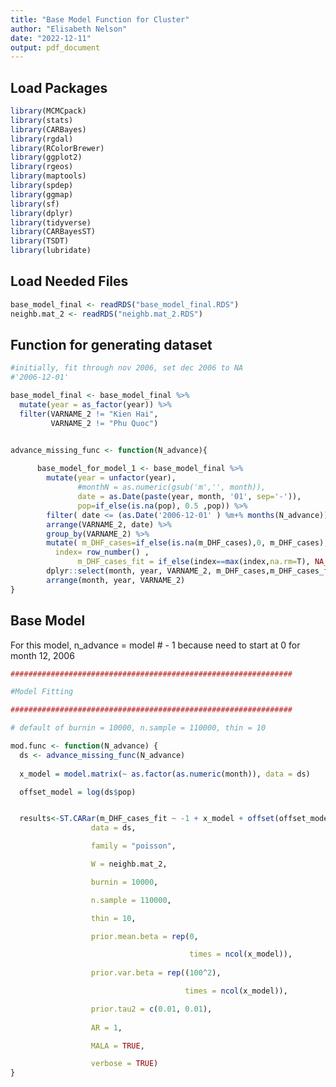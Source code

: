 ```yaml
---
title: "Base Model Function for Cluster"
author: "Elisabeth Nelson"
date: "2022-12-11"
output: pdf_document
---
```

## Load Packages
```r

library(MCMCpack)
library(stats)
library(CARBayes) 
library(rgdal) 
library(RColorBrewer) 
library(ggplot2)
library(rgeos) 
library(maptools) 
library(spdep)  
library(ggmap)  
library(sf)
library(dplyr)
library(tidyverse)
library(CARBayesST)
library(TSDT)
library(lubridate)

```

## Load Needed Files
```r
base_model_final <- readRDS("base_model_final.RDS")
neighb.mat_2 <- readRDS("neighb.mat_2.RDS")

```

## Function for generating dataset
```r

#initially, fit through nov 2006, set dec 2006 to NA
#'2006-12-01'

base_model_final <- base_model_final %>%
  mutate(year = as_factor(year)) %>%
  filter(VARNAME_2 != "Kien Hai", 
         VARNAME_2 != "Phu Quoc") 


advance_missing_func <- function(N_advance){
      
      base_model_for_model_1 <- base_model_final %>% 
        mutate(year = unfactor(year),
               #monthN = as.numeric(gsub('m','', month)),
               date = as.Date(paste(year, month, '01', sep='-')),
               pop=if_else(is.na(pop), 0.5 ,pop)) %>%
        filter( date <= (as.Date('2006-12-01' ) %m+% months(N_advance))) %>%
        arrange(VARNAME_2, date) %>%
        group_by(VARNAME_2) %>%
        mutate( m_DHF_cases=if_else(is.na(m_DHF_cases),0, m_DHF_cases), ##ALERT...assuming nov, dec missing=0
          index= row_number() , 
               m_DHF_cases_fit = if_else(index==max(index,na.rm=T), NA_real_,m_DHF_cases)) %>%
        dplyr::select(month, year, VARNAME_2, m_DHF_cases,m_DHF_cases_fit, pop) %>%
        arrange(month, year, VARNAME_2)
}

```

## Base Model
For this model, n_advance = model # - 1 because need to start at 0 for month 12, 2006
```r
###############################################################

#Model Fitting

###############################################################

# default of burnin = 10000, n.sample = 110000, thin = 10

mod.func <- function(N_advance) {
  ds <- advance_missing_func(N_advance) 
 
  x_model = model.matrix(~ as.factor(as.numeric(month)), data = ds)

  offset_model = log(ds$pop)


  results<-ST.CARar(m_DHF_cases_fit ~ -1 + x_model + offset(offset_model) , 
                  data = ds,

                  family = "poisson",

                  W = neighb.mat_2,

                  burnin = 10000, 

                  n.sample = 110000,

                  thin = 10,

                  prior.mean.beta = rep(0,

                                        times = ncol(x_model)),
                                        
                  prior.var.beta = rep((100^2),

                                       times = ncol(x_model)),

                  prior.tau2 = c(0.01, 0.01),
                  
                  AR = 1,

                  MALA = TRUE,

                  verbose = TRUE)
}

```